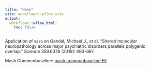 ```yaml
---
title: "Home"
site: workflowr::wflow_site
output:
  workflowr::wflow_html:
    toc: false
---
```


Application of `mash` on Gandal, Michael J., et al. "Shared molecular neuropathology across major psychiatric disorders parallels polygenic overlap." Science 359.6376 (2018): 693-697. 

Mash Commonbaseline: [mash commonbaseline EE](MashCommonbaseline.html)
